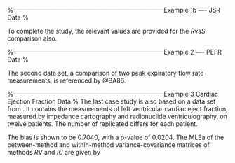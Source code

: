 \section{Roy's PEFR Examples}


%--------------------------------------------------------------------------Example 1b  ----  JSR Data %

To complete the study, the relevant values are provided for the $R \mbox{vs} S$ comparison also.

%--------------------------------------------------------------------------Example 2  ----  PEFR Data %

The second data set, a comparison of two peak expiratory flow rate measurements, is referenced by @BA86.


%--------------------------------------------------------------------------Example 3 Cardiac Ejection Fraction Data %
The last case study is also based on a data set from  \citet{BA99}. It contains the measurements of left ventricular cardiac eject fraction, measured by impedance cartography and radionuclide ventriculography, on twelve patients.
The number of replicated differs for each patient.

The bias is shown to be $0.7040$, with a p-value of $0.0204$. The MLEa of the between-method and within-method variance-covariance matrices of methods $RV$ and $IC$ are given by

\begin{equation}\hat{D}=\left(
\begin{array}{cc}
1.6323 & 1.1427 \\
1.1427 & 1.4498 \\
\end{array}
\right),
\end{equation}



\begin{equation}\hat{\Sigma}=\left(
\begin{array}{cc}
1.6323 & 1.1427 \\
1.1427 & 1.4498 \\
\end{array}
\right).
\end{equation}

\begin{itemize}
\item \citet{ARoy2009} notes that these are the same estimate for variance as given by \citet{BA99}.

\item The repeatability coefficients are determined to be $0.9080$ for the RV method and $1.0293$ for the IC method.

\item From the estimated $\boldsymbol{\Omega_{i}}$ correlation matrix, the overall correlation coefficient is $0.7100$.

\item The overall correllation coefficients between two methods RV and IC are $0.9384$ and $0.9131$ respectively.

\item \citet{ARoy2009} concludes that is appropriate to switch between the two methods if needed.

\item \citet{ARoy2009} recommends to not switch between the two method.


\end{itemize}

